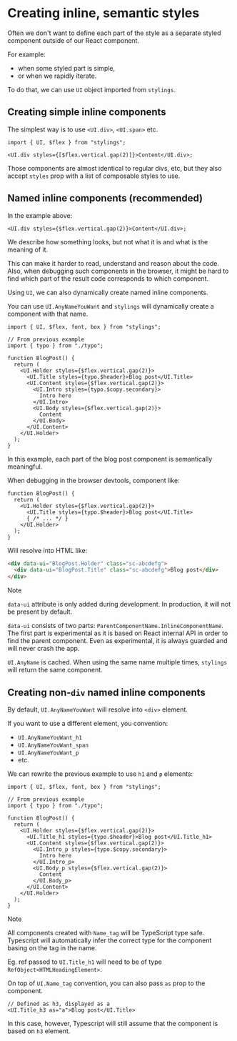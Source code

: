 # Creating inline, semantic styles

Often we don't want to define each part of the style as a separate styled component outside of our React component. 

For example:
- when some styled part is simple, 
- or when we rapidly iterate.

To do that, we can use `UI` object imported from `stylings`.

## Creating simple inline components

The simplest way is to use `<UI.div>`, `<UI.span>` etc.

```tsx
import { UI, $flex } from "stylings";

<UI.div styles={[$flex.vertical.gap(2)]}>Content</UI.div>;
```

Those components are almost identical to regular divs, etc, but they also accept `styles` prop with a list of composable styles to use.

## Named inline components (recommended)

In the example above:

```tsx
<UI.div styles={$flex.vertical.gap(2)}>Content</UI.div>;
```


We describe how something looks, but not what it is and what is the meaning of it.

This can make it harder to read, understand and reason about the code. Also, when debugging such components in the browser, it might be hard to find which part of the result code corresponds to which component.

Using `UI`, we can also dynamically create named inline components.

You can use `UI.AnyNameYouWant` and `stylings` will dynamically create a component with that name.

```tsx
import { UI, $flex, font, box } from "stylings";

// From previous example
import { typo } from "./typo";

function BlogPost() {
  return (
    <UI.Holder styles={$flex.vertical.gap(2)}>
      <UI.Title styles={typo.$header}>Blog post</UI.Title>
      <UI.Content styles={$flex.vertical.gap(2)}>
        <UI.Intro styles={typo.$copy.secondary}>
          Intro here
        </UI.Intro>
        <UI.Body styles={$flex.vertical.gap(2)}>
          Content
        </UI.Body>
      </UI.Content>
    </UI.Holder>
  );
}
```

In this example, each part of the blog post component is semantically meaningful.

When debugging in the browser devtools, component like:

```tsx
function BlogPost() {
  return (
    <UI.Holder styles={$flex.vertical.gap(2)}>
      <UI.Title styles={typo.$header}>Blog post</UI.Title>
      { /* ... */ }
    </UI.Holder>
  );
}
```

Will resolve into HTML like:

```html
<div data-ui="BlogPost.Holder" class="sc-abcdefg">
  <div data-ui="BlogPost.Title" class="sc-abcdefg">Blog post</div>
</div>
```

> [!NOTE]
>
> `data-ui` attribute is only added during development. In production, it will not be present by default.
>
> `data-ui` consists of two parts: `ParentComponentName.InlineComponentName`. The first part is experimental as it is based on React internal API in order to find the parent component. Even as experimental, it is always guarded and will never crash the app.
>
> `UI.AnyName` is cached. When using the same name multiple times, `stylings` will return the same component.

## Creating non-`div` named inline components

By default, `UI.AnyNameYouWant` will resolve into `<div>` element.

If you want to use a different element, you convention: 
- `UI.AnyNameYouWant_h1`
- `UI.AnyNameYouWant_span`
- `UI.AnyNameYouWant_p`
- etc.

We can rewrite the previous example to use `h1` and `p` elements:

```tsx
import { UI, $flex, font, box } from "stylings";

// From previous example
import { typo } from "./typo";

function BlogPost() {
  return (
    <UI.Holder styles={$flex.vertical.gap(2)}>
      <UI.Title_h1 styles={typo.$header}>Blog post</UI.Title_h1>
      <UI.Content styles={$flex.vertical.gap(2)}>
        <UI.Intro_p styles={typo.$copy.secondary}>
          Intro here
        </UI.Intro_p>
        <UI.Body_p styles={$flex.vertical.gap(2)}>
          Content
        </UI.Body_p>
      </UI.Content>
    </UI.Holder>
  );
}
```

> [!NOTE]
>
> All components created with `Name_tag` will be TypeScript type safe. Typescript will automatically infer the correct type for the component basing on the tag in the name.
>
> Eg. ref passed to `UI.Title_h1` will need to be of type `RefObject<HTMLHeadingElement>`.
>

On top of `UI.Name_tag` convention, you can also pass `as` prop to the component.

```tsx
// Defined as h3, displayed as a
<UI.Title_h3 as="a">Blog post</UI.Title>
```

In this case, however, Typescript will still assume that the component is based on `h3` element.